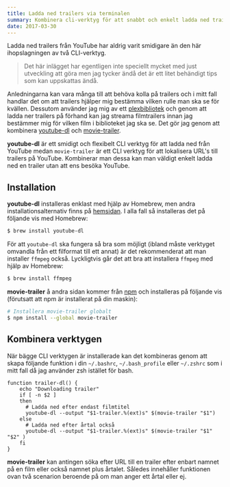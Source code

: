 ```yaml
---
title: Ladda ned trailers via terminalen
summary: Kombinera cli-verktyg för att snabbt och enkelt ladda ned trailers från YouTube.
date: 2017-03-30
---
```


Ladda ned trailers från YouTube har aldrig varit smidigare än den här ihopslagningen av två CLI-verktyg.

> Det här inlägget har egentligen inte speciellt mycket med just utveckling att göra men jag tycker ändå det är ett litet behändigt tips som kan uppskattas ändå.

Anledningarna kan vara många till att behöva kolla på trailers och i mitt fall handlar det om att trailers hjälper mig bestämma vilken rulle man ska se för kvällen. Dessutom använder jag mig av ett [plexbibliotek](https://www.plex.tv/) och genom att ladda ner trailers på förhand kan jag streama filmtrailers innan jag bestämmer mig för vilken film i biblioteket jag ska se. Det gör jag genom att kombinera [youtube-dl](https://rg3.github.io/youtube-dl/) och [movie-trailer](https://www.npmjs.com/package/movie-trailer).

**youtube-dl** är ett smidigt och flexibelt CLI verktyg för att ladda ned från YouTube medan `movie-trailer` är ett CLI verktyg för att lokalisera URL's till trailers på YouTube. Kombinerar man dessa kan man väldigt enkelt ladda ned en trailer utan att ens besöka YouTube.

## Installation

**youtube-dl** installeras enklast med hjälp av Homebrew, men andra installationsalternativ finns på [hemsidan](https://rg3.github.io/youtube-dl/). I alla fall så installeras det på följande vis med Homebrew:

```bash
$ brew install youtube-dl
```

För att `youtube-dl` ska fungera så bra som möjligt (ibland måste verktyget omvandla från ett filformat till ett annat) är det rekommenderat att man installer `ffmpeg` också. Lyckligtvis går det att bra att installera `ffmpeg` med hjälp av Homebrew:

```bash
$ brew install ffmpeg
```

**movie-trailer** å andra sidan kommer från [npm](https://www.npmjs.com/) och installeras på följande vis (förutsatt att npm är installerat på din maskin):

```bash
# Installera movie-trailer globalt
$ npm install --global movie-trailer
```

## Kombinera verktygen

När bägge CLI verktygen är installerade kan det kombineras genom att skapa följande funktion i din `~/.bashrc`, `~/.bash_profile` eller `~/.zshrc` som i mitt fall då jag använder zsh istället för bash.

```bash:~/.zshrc showLineNumbers
function trailer-dl() {
    echo "Downloading trailer"
    if [ -n $2 ]
    then
      # Ladda ned efter endast filmtitel
      youtube-dl --output "$1-trailer.%(ext)s" $(movie-trailer "$1")
    else
      # Ladda ned efter årtal också
      youtube-dl --output "$1-trailer.%(ext)s" $(movie-trailer "$1" "$2" )
    fi
}
```

**movie-trailer** kan antingen söka efter URL till en trailer efter enbart namnet på en film eller också namnet plus årtalet. Således innehåller funktionen ovan två scenarion beroende på om man anger ett årtal eller ej.
